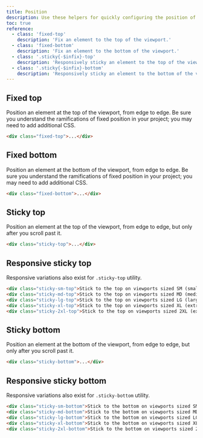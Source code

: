 ```yaml
---
title: Position
description: Use these helpers for quickly configuring the position of an element.
toc: true
reference:
  - class: 'fixed-top'
    description: 'Fix an element to the top of the viewport.'
  - class: 'fixed-bottom'
    description: 'Fix an element to the bottom of the viewport.'
  - class: '.sticky{-$infix}-top'
    description: 'Responsively sticky an element to the top of the viewport.'
  - class: '.sticky{-$infix}-bottom'
    description: 'Responsively sticky an element to the bottom of the viewport.'
---
```


## Fixed top

Position an element at the top of the viewport, from edge to edge. Be sure you understand the ramifications of fixed position in your project; you may need to add additional CSS.

```html
<div class="fixed-top">...</div>
```

## Fixed bottom

Position an element at the bottom of the viewport, from edge to edge. Be sure you understand the ramifications of fixed position in your project; you may need to add additional CSS.

```html
<div class="fixed-bottom">...</div>
```

## Sticky top

Position an element at the top of the viewport, from edge to edge, but only after you scroll past it.

```html
<div class="sticky-top">...</div>
```

## Responsive sticky top

Responsive variations also exist for `.sticky-top` utility.

```html
<div class="sticky-sm-top">Stick to the top on viewports sized SM (small) or wider</div>
<div class="sticky-md-top">Stick to the top on viewports sized MD (medium) or wider</div>
<div class="sticky-lg-top">Stick to the top on viewports sized LG (large) or wider</div>
<div class="sticky-xl-top">Stick to the top on viewports sized XL (extra-large) or wider</div>
<div class="sticky-2xl-top">Stick to the top on viewports sized 2XL (extra-extra-large) or wider</div>
```

## Sticky bottom

Position an element at the bottom of the viewport, from edge to edge, but only after you scroll past it.

```html
<div class="sticky-bottom">...</div>
```

## Responsive sticky bottom

Responsive variations also exist for `.sticky-bottom` utility.

```html
<div class="sticky-sm-bottom">Stick to the bottom on viewports sized SM (small) or wider</div>
<div class="sticky-md-bottom">Stick to the bottom on viewports sized MD (medium) or wider</div>
<div class="sticky-lg-bottom">Stick to the bottom on viewports sized LG (large) or wider</div>
<div class="sticky-xl-bottom">Stick to the bottom on viewports sized XL (extra-large) or wider</div>
<div class="sticky-2xl-bottom">Stick to the bottom on viewports sized 2XL (extra-extra-large) or wider</div>
```
